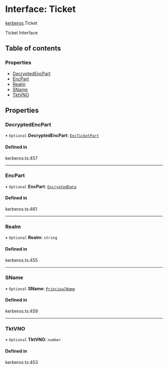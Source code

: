 # Interface: Ticket

[kerberos](/templates/protocols/javascript/modules/kerberos).Ticket

Ticket Interface

## Table of contents

### Properties

- [DecryptedEncPart](/templates/protocols/javascript/modules/kerberos.Ticket#decryptedencpart)
- [EncPart](/templates/protocols/javascript/modules/kerberos.Ticket#encpart)
- [Realm](/templates/protocols/javascript/modules/kerberos.Ticket#realm)
- [SName](/templates/protocols/javascript/modules/kerberos.Ticket#sname)
- [TktVNO](/templates/protocols/javascript/modules/kerberos.Ticket#tktvno)

## Properties

### DecryptedEncPart

• `Optional` **DecryptedEncPart**: [`EncTicketPart`](/templates/protocols/javascript/modules/kerberos.EncTicketPart)

#### Defined in

kerberos.ts:457

___

### EncPart

• `Optional` **EncPart**: [`EncryptedData`](/templates/protocols/javascript/modules/kerberos.EncryptedData)

#### Defined in

kerberos.ts:461

___

### Realm

• `Optional` **Realm**: `string`

#### Defined in

kerberos.ts:455

___

### SName

• `Optional` **SName**: [`PrincipalName`](/templates/protocols/javascript/modules/kerberos.PrincipalName)

#### Defined in

kerberos.ts:459

___

### TktVNO

• `Optional` **TktVNO**: `number`

#### Defined in

kerberos.ts:453
